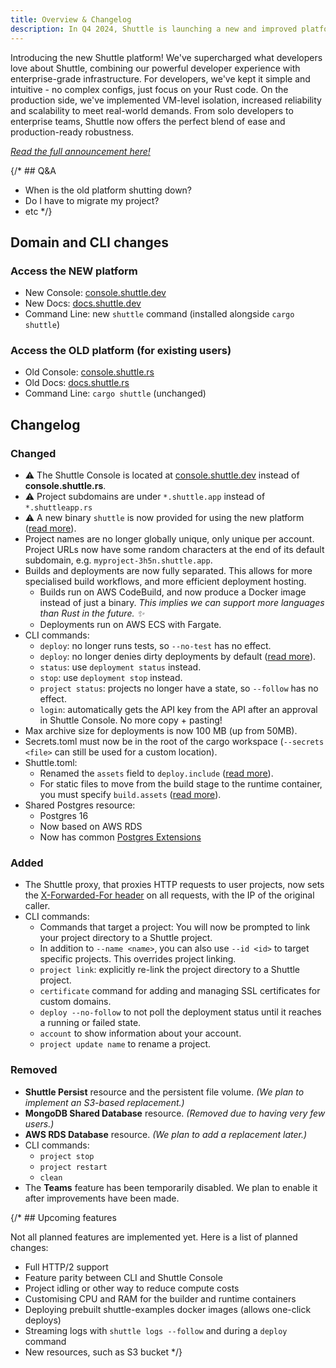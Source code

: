 ```yaml
---
title: Overview & Changelog
description: In Q4 2024, Shuttle is launching a new and improved platform
---
```


Introducing the new Shuttle platform! We've supercharged what developers love about Shuttle, combining our powerful developer experience with enterprise-grade infrastructure. For developers, we've kept it simple and intuitive - no complex configs, just focus on your Rust code. On the production side, we've implemented VM-level isolation, increased reliability and scalability to meet real-world demands. From solo developers to enterprise teams, Shuttle now offers the perfect blend of ease and production-ready robustness.

[*Read the full announcement here!*](https://www.shuttle.dev/blog/2024/10/10/shuttle-redefining-backend-development)

{/* ## Q&A

- When is the old platform shutting down?
- Do I have to migrate my project?
- etc */}

## Domain and CLI changes

### Access the NEW platform

- New Console: [console.shuttle.dev](https://console.shuttle.dev)
- New Docs: [docs.shuttle.dev](https://docs.shuttle.dev)
- Command Line: new `shuttle` command (installed alongside `cargo shuttle`)

### Access the OLD platform (for existing users)

- Old Console: [console.shuttle.rs](https://console.shuttle.rs)
- Old Docs: [docs.shuttle.rs](https://docs.shuttle.rs)
- Command Line: `cargo shuttle` (unchanged)

## Changelog

### Changed

- ⚠️ The Shuttle Console is located at [console.shuttle.dev](https://console.shuttle.dev/) instead of **console.shuttle.rs**.
- ⚠️ Project subdomains are under `*.shuttle.app` instead of `*.shuttleapp.rs`
- ⚠️ A new binary `shuttle` is now provided for using the new platform ([read more](/getting-started/installation)).
- Project names are no longer globally unique, only unique per account. Project URLs now have some random characters at the end of its default subdomain, e.g. `myproject-3h5n.shuttle.app`.
- Builds and deployments are now fully separated. This allows for more specialised build workflows, and more efficient deployment hosting.
  - Builds run on AWS CodeBuild, and now produce a Docker image instead of just a binary. *This implies we can support more languages than Rust in the future. ✨*
  - Deployments run on AWS ECS with Fargate.
- CLI commands:
  - `deploy`: no longer runs tests, so `--no-test` has no effect.
  - `deploy`: no longer denies dirty deployments by default ([read more](/docs/files#block-dirty-deployments)).
  - `status`: use `deployment status` instead.
  - `stop`: use `deployment stop` instead.
  - `project status`: projects no longer have a state, so `--follow` has no effect.
  - `login`: automatically gets the API key from the API after an approval in Shuttle Console. No more copy + pasting!
- Max archive size for deployments is now 100 MB (up from 50MB).
- Secrets.toml must now be in the root of the cargo workspace (`--secrets <file>` can still be used for a custom location).
- Shuttle.toml:
  - Renamed the `assets` field to `deploy.include` ([read more](/docs/files#include-ignored-files)).
  - For static files to move from the build stage to the runtime container, you must specify `build.assets` ([read more](/docs/files#build-assets)).
- Shared Postgres resource:
  - Postgres 16
  - Now based on AWS RDS
  - Now has common [Postgres Extensions](https://docs.aws.amazon.com/AmazonRDS/latest/PostgreSQLReleaseNotes/postgresql-extensions.html#postgresql-extensions-16x)

### Added

- The Shuttle proxy, that proxies HTTP requests to user projects, now sets the [X-Forwarded-For header](https://developer.mozilla.org/en-US/docs/Web/HTTP/Headers/X-Forwarded-For) on all requests, with the IP of the original caller.
- CLI commands:
  - Commands that target a project: You will now be prompted to link your project directory to a Shuttle project.
  - In addition to `--name <name>`, you can also use `--id <id>` to target specific projects. This overrides project linking.
  - `project link`: explicitly re-link the project directory to a Shuttle project.
  - `certificate` command for adding and managing SSL certificates for custom domains.
  - `deploy --no-follow` to not poll the deployment status until it reaches a running or failed state.
  - `account` to show information about your account.
  - `project update name` to rename a project.

### Removed

- **Shuttle Persist** resource and the persistent file volume. *(We plan to implement an S3-based replacement.)*
- **MongoDB Shared Database** resource. *(Removed due to having very few users.)*
- **AWS RDS Database** resource. *(We plan to add a replacement later.)*
- CLI commands:
  - `project stop`
  - `project restart`
  - `clean`
- The **Teams** feature has been temporarily disabled. We plan to enable it after improvements have been made.

{/* ## Upcoming features

Not all planned features are implemented yet. Here is a list of planned changes:

- Full HTTP/2 support
- Feature parity between CLI and Shuttle Console
- Project idling or other way to reduce compute costs
- Customising CPU and RAM for the builder and runtime containers
- Deploying prebuilt shuttle-examples docker images (allows one-click deploys)
- Streaming logs with `shuttle logs --follow` and during a `deploy` command
- New resources, such as S3 bucket */}
